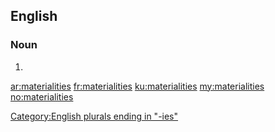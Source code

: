 ==English==

===Noun===
{{head|en|noun plural form}}

# {{plural of|materiality|lang=en}}

[[Category:English plurals ending in "-ies"]]

[[ar:materialities]]
[[fr:materialities]]
[[ku:materialities]]
[[my:materialities]]
[[no:materialities]]